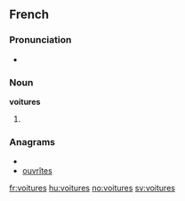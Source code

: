 ==French==

===Pronunciation===
* {{IPA|/vwa.tyʁ/|lang=fr}}

===Noun===
'''voitures''' {{f}}

# {{plural of|voiture|lang=fr}}

===Anagrams===
* {{alphagram|eiorstuv}}
* [[ouvrîtes#French|ouvrîtes]]

[[fr:voitures]]
[[hu:voitures]]
[[no:voitures]]
[[sv:voitures]]
